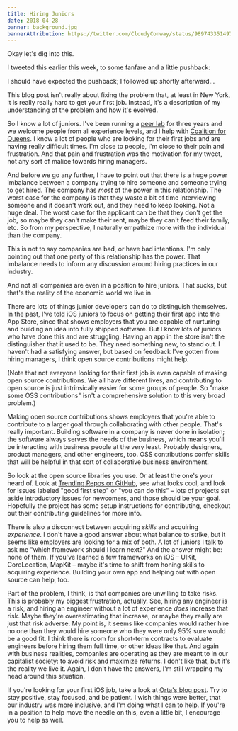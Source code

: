 ```yaml
---
title: Hiring Juniors
date: 2018-04-28
banner: background.jpg
bannerAttribution: https://twitter.com/CloudyConway/status/989743351497801728
---
```


Okay let's dig into this.

I tweeted this earlier this week, to some fanfare and a little pushback:

<Tweet tweetID="988410309319843849" />

I should have expected the pushback; I followed up shortly afterward...

<Tweet tweetID="988454390469193728" />

This blog post isn't really about fixing the problem that, at least in New York, it is really really hard to get your first job. Instead, it's a description of my understanding of the problem and how it's evolved.

So I know a lot of juniors. I've been running a [peer lab][] for three years and we welcome people from all experience levels, and I help with [Coalition for Queens][c4q]. I know a lot of people who are looking for their first jobs and are having really difficult times. I'm close to people, I'm close to their pain and frustration. And that pain and frustration was the motivation for my tweet, not any sort of malice towards hiring managers.

And before we go any further, I have to point out that there is a huge power imbalance between a company trying to hire someone and someone trying to get hired. The company has _most_ of the power in this relationship. The worst case for the company is that they waste a bit of time interviewing someone and it doesn't work out, and they need to keep looking. Not a huge deal. The worst case for the applicant can be that they don't get the job, so maybe they can't make their rent, maybe they can't feed their family, etc. So from my perspective, I naturally empathize more with the individual than the company.

This is not to say companies are bad, or have bad intentions. I'm only pointing out that one party of this relationship has the power. That imbalance needs to inform any discussion around hiring practices in our industry.

And not all companies are even in a position to hire juniors. That sucks, but that's the reality of the economic world we live in.

There are lots of things junior developers can do to distinguish themselves. In the past, I've told iOS juniors to focus on getting their first app into the App Store, since that shows employers that you are capable of nurturing and building an idea into fully shipped software. But I know lots of juniors who have done this and are struggling. Having an app in the store isn't the distinguisher that it used to be. They need something new, to stand out. I haven't had a satisfying answer, but based on feedback I've gotten from hiring managers, I think open source contributions might help.

(Note that not everyone looking for their first job is even capable of making open source contributions. We all have different lives, and contributing to open source is just intrinsically easier for some groups of people. So "make some OSS contributions" isn't a comprehensive solution to this very broad problem.)

Making open source contributions shows employers that you're able to contribute to a larger goal through collaborating with other people. That's really important. Building software in a company is never done in isolation; the software always serves the needs of the business, which means you'll be interacting with business people at the very least. Probably designers, product managers, and other engineers, too. OSS contributions confer skills that will be helpful in that sort of collaborative business environment.

So look at the open source libraries you use. Or at least the one's your heard of. Look at [Trending Repos on GitHub][trending], see what looks cool, and look for issues labeled "good first step" or "you can do this" – lots of projects set aside introductory issues for newcomers, and those should be your goal. Hopefully the project has some setup instructions for contributing, checkout out their contributing guidelines for more info.

There is also a disconnect between acquiring _skills_ and acquiring _experience_. I don't have a good answer about what balance to strike, but it seems like employers are looking for a mix of both. A lot of juniors I talk to ask me "which framework should I learn next?" And the answer might be: none of them. If you've learned a few frameworks on iOS – UIKit, CoreLocation, MapKit – maybe it's time to shift from honing skills to acquiring experience. Building your own app and helping out with open source can help, too.

Part of the problem, I think, is that companies are unwilling to take risks. This is probably my biggest frustration, actually. See, hiring any engineer is a risk, and hiring an engineer without a lot of experience _does_ increase that risk. Maybe they're overestimating that increase, or maybe they really are just that risk adverse. My point is, it seems like companies would rather hire no one than they would hire someone who they were only 95% sure would be a good fit. I think there is room for short-term contracts to evaluate engineers before hiring them full time, or other ideas like that. And again with business realities, companies are operating as they are meant to in our capitalist society: to avoid risk and maximize returns. I don't like that, but it's the reality we live it. Again, I don't have the answers, I'm still wrapping my head around this situation.

If you're looking for your first iOS job, take a look at [Orta's blog post][post]. Try to stay positive, stay focused, and be patient. I wish things were better, that our industry was more inclusive, and I'm doing what I can to help. If you're in a position to help move the needle on this, even a little bit, I encourage you to help as well.

[peer lab]: https://peerlab.community
[c4q]: https://www.c4q.nyc
[post]: http://artsy.github.io/blog/2016/01/30/iOS-Junior-Interviews/
[trending]: https://github.com/trending/swift?since=daily
